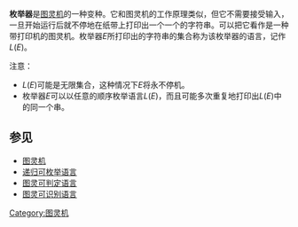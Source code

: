 {{Unreferenced|time=2022-01-27T18:35:35+00:00}}
{{noteTA
|G1=IT

}}
'''枚举器'''是[[图灵机|图灵机]]的一种变种。它和图灵机的工作原理类似，但它不需要接受输入，一旦开始运行后就不停地在纸带上打印出一个一个的字符串。可以把它看作是一种带打印机的图灵机。枚举器''E''所打印出的字符串的集合称为该枚举器的语言，记作<math>L(E)</math>。

注意：

* <math>L(E)</math>可能是无限集合，这种情况下<math>E</math>将永不停机。
* 枚举器<math>E</math>可以以任意的顺序枚举语言<math>L(E)</math>，而且可能多次重复地打印出<math>L(E)</math>中的同一个串。

== 参见 ==

* [[图灵机|图灵机]]
* [[递归可枚举语言|递归可枚举语言]]
* [[图灵可判定语言|图灵可判定语言]]
* [[图灵可识别语言|图灵可识别语言]]


[[Category:图灵机|Category:图灵机]]